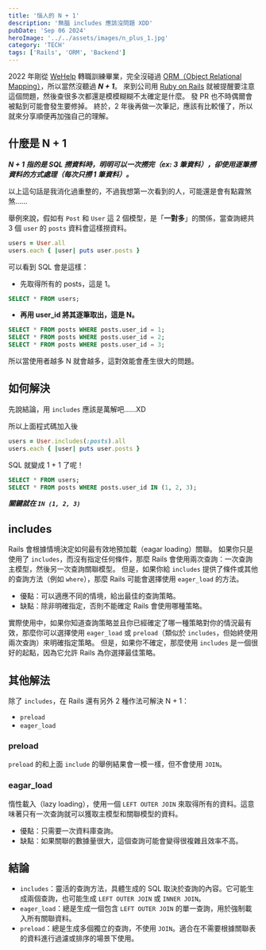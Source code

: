 ```yaml
---
title: '惱人的 N + 1'
description: '無腦 includes 應該沒問題 XDD'
pubDate: 'Sep 06 2024'
heroImage: '../../assets/images/n_plus_1.jpg'
category: 'TECH'
tags: ['Rails', 'ORM', 'Backend']
---
```


2022 年剛從 [WeHelp](https://wehelp.tw/) 轉職訓練畢業，完全沒碰過 [ORM（Object Relational Mapping）](https://zh.wikipedia.org/zh-tw/%E5%AF%B9%E8%B1%A1%E5%85%B3%E7%B3%BB%E6%98%A0%E5%B0%84)，所以當然沒聽過 **_N + 1_**。
來到公司用 [Ruby on Rails](https://rubyonrails.org/) 就被提醒要注意這個問題，然後查很多次都還是模模糊糊不太確定是什麼。
發 PR 也不時偶爾會被點到可能會發生要修掉。
終於，2 年後再做一次筆記，應該有比較懂了，所以就來分享順便再加強自己的理解。

## 什麼是 N + 1

**_N + 1 指的是 SQL 撈資料時，明明可以一次撈完（ex: 3 筆資料），卻使用逐筆撈資料的方式處理（每次只撈 1 筆資料）。_**

以上這句話是我消化過重整的，不過我想第一次看到的人，可能還是會有點霧煞煞......

舉例來說，假如有 `Post` 和 `User` 這 2 個模型，是「**一對多**」的關係，當查詢總共 3 個 `user` 的 `posts` 資料會這樣撈資料。

```ruby
users = User.all
users.each { |user| puts user.posts }
```

可以看到 SQL 會是這樣：

- 先取得所有的 posts，這是 1。

```sql
SELECT * FROM users;
```

- **再用 user_id 將其逐筆取出，這是 N。**

```sql
SELECT * FROM posts WHERE posts.user_id = 1;
SELECT * FROM posts WHERE posts.user_id = 2;
SELECT * FROM posts WHERE posts.user_id = 3;
```

所以當使用者越多 N 就會越多，這對效能會產生很大的問題。

## 如何解決

先說結論，用 `includes` 應該是萬解吧......XD

所以上面程式碼加入後

```ruby
users = User.includes(:posts).all
users.each { |user| puts user.posts }
```

SQL 就變成 1 + 1 了呢！

```sql
SELECT * FROM users;
SELECT * FROM posts WHERE posts.user_id IN (1, 2, 3);
```

**_關鍵就在 `IN (1, 2, 3)`_**

## includes

Rails 會根據情境決定如何最有效地預加載（eagar loading）關聯。
如果你只是使用了 `includes`，而沒有指定任何條件，那麼 Rails 會使用兩次查詢：一次查詢主模型，然後另一次查詢關聯模型。
但是，如果你給 `includes` 提供了條件或其他的查詢方法（例如 `where`），那麼 Rails 可能會選擇使用 `eager_load` 的方法。

- 優點：可以適應不同的情境，給出最佳的查詢策略。
- 缺點：除非明確指定，否則不能確定 Rails 會使用哪種策略。

實際使用中，如果你知道查詢策略並且你已經確定了哪一種策略對你的情況最有效，那麼你可以選擇使用 `eager_load` 或 `preload`（類似於 `includes`，但始終使用兩次查詢）來明確指定策略。
但是，如果你不確定，那麼使用 `includes` 是一個很好的起點，因為它允許 Rails 為你選擇最佳策略。

## 其他解法

除了 `includes`，在 Rails 還有另外 2 種作法可解決 N + 1：

- `preload`
- `eager_load`

### preload

`preload` 的和上面 `include` 的舉例結果會一模一樣，但不會使用 `JOIN`。

### eagar_load

惰性載入（lazy loading），使用一個 `LEFT OUTER JOIN` 來取得所有的資料。這意味著只有一次查詢就可以獲取主模型和關聯模型的資料。

- 優點：只需要一次資料庫查詢。
- 缺點：如果關聯的數據量很大，這個查詢可能會變得很複雜且效率不高。

## 結論

- `includes`：靈活的查詢方法，具體生成的 SQL 取決於查詢的內容。它可能生成兩個查詢，也可能生成 `LEFT OUTER JOIN` 或 `INNER JOIN`。
- `eager_load`：總是生成一個包含 `LEFT OUTER JOIN` 的單一查詢，用於強制載入所有關聯資料。
- `preload`：總是生成多個獨立的查詢，不使用 `JOIN`。適合在不需要根據關聯表的資料進行過濾或排序的場景下使用。
